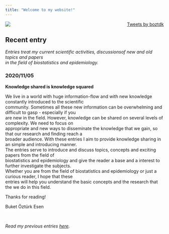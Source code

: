 ```yaml
---
title: "Welcome to my website!"
---
```




<!-- Twitter timeline --> 

<div style="float: right">
  <a class="twitter-timeline" data-width="200"  data-height="800" href="https://twitter.com/boztdk?ref_src=twsrc%5Etfw">Tweets by boztdk</a> <script 
async src="https://platform.twitter.com/widgets.js" charset="utf-8"></script>
</div>


<!-- Include cartoon --> 

<img style="float: left;" src="cartoon.png">



<!-- Include entry --> 

<div style="float: left">

# Recent entry

*Entries treat my current scientific activities, discussionsof new and old topics and papers*   
*in the field of biostatistics and epidemiology.*


### 2020/11/05

**Knowledge shared is knowledge squared**


We live in a world with huge information-flow and with new knowledge constantly introduced to the scientific   
community. Sometimes all these new information can be overwhelming and difficult to gasp - especially if you   
are new in the field. However, knowledge can be shared on several levels of complexity. We need to focus on   
appropriate and new ways to disseminate the knowledge that we gain, so that our research and finding reach a   
broader audience. With these entries I aim to provide knowledge sharing in an simple and introducing manner.   
The entries serve to introduce and discuss topics, concepts and exciting papers from the field of   
biostatistics and epidemiology and give the reader a base and a interest to further investigate the subjects.   
Whether you are from the field of biostatistics and epidemiology or just a curious reader, I hope that these   
entries will help you understand the basic concepts and the research that the we do in this field.

Thanks for reading!

Buket &#214;zt&#252;rk Esen

<p>&nbsp;</p>

*Read my previous entries <a href="entries.html" target="_blank">here</a>.*

</div>












